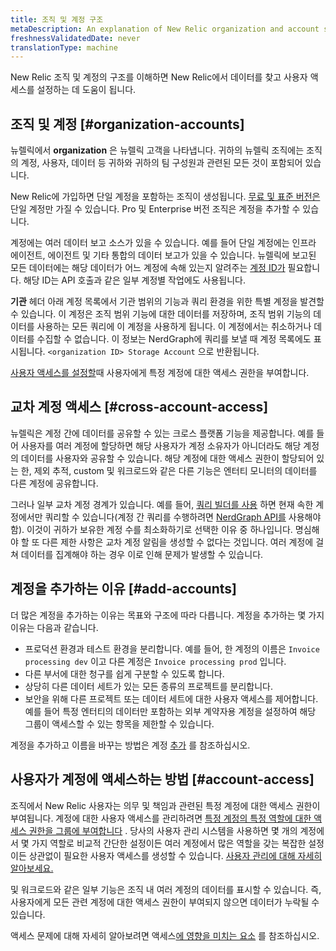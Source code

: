 ```yaml
---
title: 조직 및 계정 구조
metaDescription: An explanation of New Relic organization and account structure.
freshnessValidatedDate: never
translationType: machine
---
```


New Relic 조직 및 계정의 구조를 이해하면 New Relic에서 데이터를 찾고 사용자 액세스를 설정하는 데 도움이 됩니다.

## 조직 및 계정 [#organization-accounts]

뉴렐릭에서 <DNT>**organization**</DNT> 은 뉴렐릭 고객을 나타냅니다. 귀하의 뉴렐릭 조직에는 조직의 계정, 사용자, 데이터 등 귀하와 귀하의 팀 구성원과 관련된 모든 것이 포함되어 있습니다.

New Relic에 가입하면 단일 계정을 포함하는 조직이 생성됩니다. [무료 및 표준 버전은](/docs/accounts/accounts-billing/new-relic-one-pricing-billing/new-relic-one-pricing-billing#editions) 단일 계정만 가질 수 있습니다. Pro 및 Enterprise 버전 조직은 계정을 추가할 수 있습니다.

계정에는 여러 데이터 보고 소스가 있을 수 있습니다. 예를 들어 단일 계정에는 인프라 에이전트, <InlinePopover type="apm" />에이전트 및 기타 통합의 데이터 보고가 있을 수 있습니다. 뉴렐릭에 보고된 모든 데이터에는 해당 데이터가 어느 계정에 속해 있는지 알려주는 [계정 ID가](/docs/accounts/accounts-billing/account-structure/account-id) 필요합니다. 해당 ID는 API 호출과 같은 일부 계정별 작업에도 사용됩니다.

<strong>기관</strong> 헤더 아래 계정 목록에서 기관 범위의 기능과 쿼리 환경을 위한 특별 계정을 발견할 수 있습니다. 이 계정은 조직 범위 기능에 대한 데이터를 저장하며, 조직 범위 기능의 데이터를 사용하는 모든 쿼리에 이 계정을 사용하게 됩니다. 이 계정에서는 취소하거나 데이터를 수집할 수 없습니다. 이 정보는 NerdGraph에 쿼리를 보낼 때 계정 목록에도 표시됩니다. `<organization ID> Storage Account` 으로 반환됩니다.

[사용자 액세스를 설정할](#account-access)때 사용자에게 특정 계정에 대한 액세스 권한을 부여합니다.

## 교차 계정 액세스 [#cross-account-access]

뉴렐릭은 계정 간에 데이터를 공유할 수 있는 크로스 플랫폼 기능을 제공합니다. 예를 들어 사용자를 여러 계정에 할당하면 해당 사용자가 계정 소유자가 아니더라도 해당 계정의 데이터를 사용자와 공유할 수 있습니다. 해당 계정에 대한 액세스 권한이 할당되어 있는 한, 제외 추적, custom <InlinePopover type="dashboards" />및 워크로드와 같은 다른 기능은 엔터티 모니터의 데이터를 다른 계정에 공유합니다.

그러나 일부 교차 계정 경계가 있습니다. 예를 들어, [쿼리 빌더를 사용](/docs/query-your-data/explore-query-data/query-builder/introduction-query-builder) 하면 현재 속한 계정에서만 쿼리할 수 있습니다(계정 간 쿼리를 수행하려면 [NerdGraph API를](/docs/apis/nerdgraph/examples/nerdgraph-nrql-tutorial) 사용해야 함). 이것이 귀하가 보유한 계정 수를 최소화하기로 선택한 이유 중 하나입니다. 명심해야 할 또 다른 제한 사항은 교차 계정 알림을 생성할 수 없다는 것입니다. 여러 계정에 걸쳐 데이터를 집계해야 하는 경우 이로 인해 문제가 발생할 수 있습니다.

## 계정을 추가하는 이유 [#add-accounts]

더 많은 계정을 추가하는 이유는 목표와 구조에 따라 다릅니다. 계정을 추가하는 몇 가지 이유는 다음과 같습니다.

* 프로덕션 환경과 테스트 환경을 분리합니다. 예를 들어, 한 계정의 이름은 `Invoice processing dev` 이고 다른 계정은 `Invoice processing prod` 입니다.
* 다른 부서에 대한 청구를 쉽게 구분할 수 있도록 합니다.
* 상당히 다른 데이터 세트가 있는 모든 종류의 프로젝트를 분리합니다.
* 보안을 위해 다른 프로젝트 또는 데이터 세트에 대한 사용자 액세스를 제어합니다. 예를 들어 특정 엔터티의 데이터만 포함하는 외부 계약자용 계정을 설정하여 해당 그룹이 액세스할 수 있는 항목을 제한할 수 있습니다.

계정을 추가하고 이름을 바꾸는 방법은 계정 [추가](/docs/accounts/accounts-billing/account-structure/add-accounts) 를 참조하십시오.

## 사용자가 계정에 액세스하는 방법 [#account-access]

조직에서 New Relic 사용자는 의무 및 책임과 관련된 특정 계정에 대한 액세스 권한이 부여됩니다. 계정에 대한 사용자 액세스를 관리하려면 [특정 계정의 특정 역할에 대한 액세스 권한을 그룹에 부여합니다](/docs/accounts/accounts-billing/new-relic-one-user-management/user-management-concepts#understand-concepts) . 당사의 사용자 관리 시스템을 사용하면 몇 개의 계정에서 몇 가지 역할로 비교적 간단한 설정이든 여러 계정에서 많은 역할을 갖는 복잡한 설정이든 상관없이 필요한 사용자 액세스를 생성할 수 있습니다. [사용자 관리에 대해 자세히 알아보세요.](/docs/accounts/accounts-billing/new-relic-one-user-management)

<InlinePopover type="dashboards" />및 워크로드와 같은 일부 기능은 조직 내 여러 계정의 데이터를 표시할 수 있습니다. 즉, 사용자에게 모든 관련 계정에 대한 액세스 권한이 부여되지 않으면 데이터가 누락될 수 있습니다.

액세스 문제에 대해 자세히 알아보려면 액세스[에 영향을 미치는 요소](/docs/accounts/accounts-billing/account-structure/factors-affecting-access-features-data/) 를 참조하십시오.
